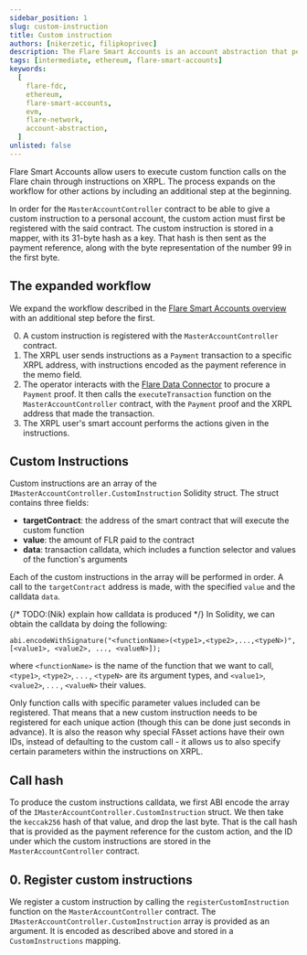 ```yaml
---
sidebar_position: 1
slug: custom-instruction
title: Custom instruction
authors: [nikerzetic, filipkoprivec]
description: The Flare Smart Accounts is an account abstraction that performs actions on behalf of XRPL users.
tags: [intermediate, ethereum, flare-smart-accounts]
keywords:
  [
    flare-fdc,
    ethereum,
    flare-smart-accounts,
    evm,
    flare-network,
    account-abstraction,
  ]
unlisted: false
---
```



Flare Smart Accounts allow users to execute custom function calls on the Flare chain through instructions on XRPL.
The process expands on the workflow for other actions by including an additional step at the beginning.

In order for the `MasterAccountController` contract to be able to give a custom instruction to a personal account, the custom action must first be registered with the said contract.
The custom instruction is stored in a mapper, with its 31-byte hash as a key.
That hash is then sent as the payment reference, along with the byte representation of the number 99 in the first byte.

<div
  style={{
    width: "90%",
    margin: "0 auto",
    display: "flex",
    justifyContent: "center",
  }}
>
  <ThemedImage
    alt="Breakdown of bytes in payment reference for the custom action"
    style={{ width: "100%" }}
    sources={{
      light: useBaseUrl("img/smart-accounts/custom_light.svg"),
      dark: useBaseUrl("img/smart-accounts/custom_dark.svg"),
    }}
  />
</div>

## The expanded workflow

We expand the workflow described in the [Flare Smart Accounts overview](/smart-accounts/overview) with an additional step before the first.

0. A custom instruction is registered with the `MasterAccountController` contract.
1. The XRPL user sends instructions as a `Payment` transaction to a specific XRPL address, with instructions encoded as the payment reference in the memo field.
2. The operator interacts with the [Flare Data Connector](/fdc/overview) to procure a `Payment` proof.
   It then calls the `executeTransaction` function on the `MasterAccountController` contract, with the `Payment` proof and the XRPL address that made the transaction.
3. The XRPL user's smart account performs the actions given in the instructions.

## Custom Instructions

Custom instructions are an array of the `IMasterAccountController.CustomInstruction` Solidity struct.
The struct contains three fields:

- **targetContract**: the address of the smart contract that will execute the custom function
- **value**: the amount of FLR paid to the contract
- **data**: transaction calldata, which includes a function selector and values of the function's arguments

Each of the custom instructions in the array will be performed in order.
A call to the `targetContract` address is made, with the specified `value` and the calldata `data`.

{/* TODO:(Nik) explain how calldata is produced */}
In Solidity, we can obtain the calldata by doing the following:

```Solidity
abi.encodeWithSignature("<functionName>(<type1>,<type2>,...,<typeN>)", [<value1>, <value2>, ..., <valueN>]);
```

where `<functionName>` is the name of the function that we want to call, `<type1>`, `<type2>`, . . . , `<typeN>` are its argument types, and `<value1>`, `<value2>`, . . . , `<valueN>` their values.

Only function calls with specific parameter values included can be registered.
That means that a new custom instruction needs to be registered for each unique action (though this can be done just seconds in advance).
It is also the reason why special FAsset actions have their own IDs, instead of defaulting to the custom call - it allows us to also specify certain parameters within the instructions on XRPL.

## Call hash

To produce the custom instructions calldata, we first ABI encode the array of the `IMasterAccountController.CustomInstruction` struct.
We then take the `keccak256` hash of that value, and drop the last byte.
That is the call hash that is provided as the payment reference for the custom action, and the ID under which the custom instructions are stored in the `MasterAccountController` contract.

## 0. Register custom instructions

We register a custom instruction by calling the `registerCustomInstruction` function on the `MasterAccountController` contract.
The `IMasterAccountController.CustomInstruction` array is provided as an argument.
It is encoded as described above and stored in a `CustomInstructions` mapping.

